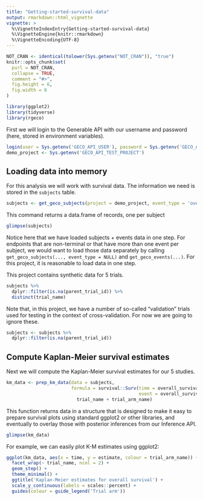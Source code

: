 ```yaml
---
title: "Getting-started-survival-data"
output: rmarkdown::html_vignette
vignette: >
  %\VignetteIndexEntry{Getting-started-survival-data}
  %\VignetteEngine{knitr::rmarkdown}
  %\VignetteEncoding{UTF-8}
---
```


```r
NOT_CRAN <- identical(tolower(Sys.getenv("NOT_CRAN")), "true") 
knitr::opts_chunk$set(
  purl = NOT_CRAN,
  collapse = TRUE,
  comment = "#>",
  fig.height = 6,
  fig.width = 6
)
```

```r
library(ggplot2)
library(tidyverse)
library(rgeco)
```

First we will login to the Generable API with our username and password (here, stored in environment variables).

```r
login(user = Sys.getenv('GECO_API_USER'), password = Sys.getenv('GECO_API_PASSWORD'))
demo_project <- Sys.getenv('GECO_API_TEST_PROJECT')
```

## Loading data into memory 

For this analysis we will work with survival data. The information we need is stored in the `subjects` table.

```r
subjects <- get_geco_subjects(project = demo_project, event_type = 'overall_survival')
```

This command returns a data.frame of records, one per subject

```r
glimpse(subjects)
```

Notice here that we have loaded subjects + events data in one step. For endpoints that are non-terminal or that have more than one event per subject, we would want to load those data separately by calling `get_geco_subjects(..., event_type = NULL)` and `get_geco_events(...)`. For this project, it is reasonable to load data in one step.

This project contains synthetic data for 5 trials.

```r
subjects %>%
  dplyr::filter(is.na(parent_trial_id)) %>%
  distinct(trial_name)
```

Note that, in this project, we have a number of so-called "validation" trials used for testing in the context of cross-validation. For now we are going to ignore these. 

```r
subjects <- subjects %>%
  dplyr::filter(is.na(parent_trial_id))
```

## Compute Kaplan-Meier survival estimates

Next we will compute the Kaplan-Meier survival estimates for our 5 studies.

```r
km_data <- prep_km_data(data = subjects,
                        formula = survival::Surv(time = overall_survival_event_trial_day,
                                                 event = overall_survival_event_flag == 'occurred') ~
                          trial_name + trial_arm_name)
```

This function returns data in a structure that is designed to make it easy to prepare survival plots using standard ggplot2 or other libraries, and eventually to overlay those with posterior inferences from our Inference API.

```r
glimpse(km_data)
```

For example, we can easily plot K-M estimates using ggplot2:

```r
ggplot(km_data, aes(x = time, y = estimate, colour = trial_arm_name)) + 
  facet_wrap(~ trial_name, ncol = 2) + 
  geom_step() +
  theme_minimal() + 
  ggtitle('Kaplan-Meier estimates for overall survival') +
  scale_y_continuous(labels = scales::percent) +
  guides(colour = guide_legend('Trial arm'))
```


